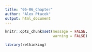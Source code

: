 ```yaml
---
title: "05-06_Chapter"
author: "Alex Ptacek"
output: html_document
---
```


```r
knitr::opts_chunk$set(message = FALSE,
                      warning = FALSE)
```


```r
library(rethinking)

```
















































